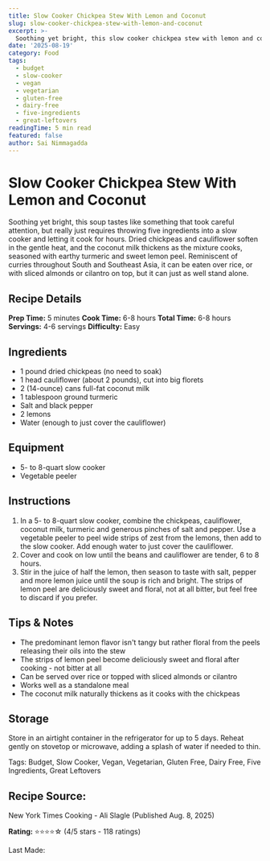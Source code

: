 ```yaml
---
title: Slow Cooker Chickpea Stew With Lemon and Coconut
slug: slow-cooker-chickpea-stew-with-lemon-and-coconut
excerpt: >-
  Soothing yet bright, this slow cooker chickpea stew with lemon and coconut is an easy, flavorful meal.
date: '2025-08-19'
category: Food
tags:
  - budget
  - slow-cooker
  - vegan
  - vegetarian
  - gluten-free
  - dairy-free
  - five-ingredients
  - great-leftovers
readingTime: 5 min read
featured: false
author: Sai Nimmagadda
---
```

# Slow Cooker Chickpea Stew With Lemon and Coconut

Soothing yet bright, this soup tastes like something that took careful attention, but really just requires throwing five ingredients into a slow cooker and letting it cook for hours. Dried chickpeas and cauliflower soften in the gentle heat, and the coconut milk thickens as the mixture cooks, seasoned with earthy turmeric and sweet lemon peel. Reminiscent of curries throughout South and Southeast Asia, it can be eaten over rice, or with sliced almonds or cilantro on top, but it can just as well stand alone.

## Recipe Details

**Prep Time:** 5 minutes **Cook Time:** 6-8 hours **Total Time:** 6-8 hours **Servings:** 4-6 servings **Difficulty:** Easy

## Ingredients

- 1 pound dried chickpeas (no need to soak)
- 1 head cauliflower (about 2 pounds), cut into big florets
- 2 (14-ounce) cans full-fat coconut milk
- 1 tablespoon ground turmeric
- Salt and black pepper
- 2 lemons
- Water (enough to just cover the cauliflower)

## Equipment

- 5- to 8-quart slow cooker
- Vegetable peeler

## Instructions

1. In a 5- to 8-quart slow cooker, combine the chickpeas, cauliflower, coconut milk, turmeric and generous pinches of salt and pepper. Use a vegetable peeler to peel wide strips of zest from the lemons, then add to the slow cooker. Add enough water to just cover the cauliflower.
2. Cover and cook on low until the beans and cauliflower are tender, 6 to 8 hours.
3. Stir in the juice of half the lemon, then season to taste with salt, pepper and more lemon juice until the soup is rich and bright. The strips of lemon peel are deliciously sweet and floral, not at all bitter, but feel free to discard if you prefer.

## Tips & Notes

- The predominant lemon flavor isn't tangy but rather floral from the peels releasing their oils into the stew
- The strips of lemon peel become deliciously sweet and floral after cooking - not bitter at all
- Can be served over rice or topped with sliced almonds or cilantro
- Works well as a standalone meal
- The coconut milk naturally thickens as it cooks with the chickpeas

## Storage

Store in an airtight container in the refrigerator for up to 5 days. Reheat gently on stovetop or microwave, adding a splash of water if needed to thin.

Tags: Budget, Slow Cooker, Vegan, Vegetarian, Gluten Free, Dairy Free, Five Ingredients, Great Leftovers

## Recipe Source:

New York Times Cooking - Ali Slagle (Published Aug. 8, 2025)

**Rating:** ⭐⭐⭐⭐☆ (4/5 stars - 118 ratings)

Last Made:
